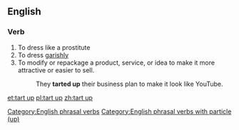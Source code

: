 ==English==

===Verb===
{{head|en|verb|head=[[tart]] [[up]]}}
# To dress like a prostitute
# To dress [[garishly]]
# To modify or repackage a product, service, or idea to make it more attractive or easier to sell.
#: They '''tarted up''' their business plan to make it look like YouTube.

[[Category:English phrasal verbs]]
[[Category:English phrasal verbs with particle (up)]]

[[et:tart up]]
[[pl:tart up]]
[[zh:tart up]]